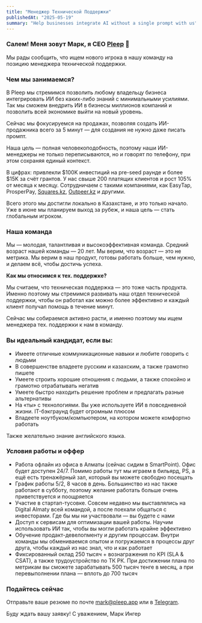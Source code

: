 ```yaml
---
title: "Менеджер Технической Поддержки"
publishedAt: "2025-05-19"
summary: "Help businesses integrate AI without a single prompt with us"
---
```


### Салем! Меня зовут Марк, я CEO [Pleep](https://pleep.app) 👋

Мы рады сообщить, что ищем нового игрока в нашу команду на позицию менеджера технической поддержки.

### Чем мы занимаемся?

В Pleep мы стремимся позволить любому владельцу бизнеса интегрировать ИИ без каких-либо знаний с минимальными усилиями. Так мы сможем внедрить ИИ в бизнесы миллионов компаний и позволить всей экономике выйти на новый уровень.

Сейчас мы фокусируемся на продажах, позволяя создать ИИ-продажника всего за 5 минут — для создания не нужно даже писать промпт.

Наша цель — полная человекоподобность, поэтому наши ИИ-менеджеры не только переписываются, но и говорят по телефону, при этом сохраняя единый контекст.

В цифрах: привлекли $100K инвестиций на pre-seed раунде и более $15K за счёт грантов. У нас свыше 200 платящих клиентов и рост 105% от месяца к месяцу. Сотрудничаем с такими компаниями, как EasyTap, ProsperPay, [Squares.kz](http://Squares.kz), [Outpeer.kz](http://Outpeer.kz) и другими.

Всего этого мы достигли локально в Казахстане, и это только начало. Уже в июне мы планируем выход за рубеж, и наша цель — стать глобальным игроком.

### **Наша команда**

Мы — молодая, талантливая и высокоэффективная команда. Средний возраст нашей команды — 20 лет. Мы верим, что возраст — это не метрика. Мы верим в наш продукт, готовы работать больше, чем нужно, и делаем всё, чтобы достичь успеха.

**Как мы относимся к тех. поддержке?**

Мы считаем, что техническая поддержка — это тоже часть продукта. Именно поэтому мы стремимся развивать наш отдел технической поддержки, чтобы он работал как можно более эффективно и каждый клиент получал помощь в течение минут.

Сейчас мы собираемся активно расти, и именно поэтому мы ищем менеджера тех. поддержки к нам в команду.

### **Вы идеальный кандидат, если вы:**

- Имеете отличные коммуникационные навыки и любите говорить с людьми
- В совершенстве владеете русским и казахским, а также грамотно пишете
- Умеете строить хорошие отношения с людьми, а также спокойно и грамотно отрабатывать негатив
- Умеете быстро находить решение проблем и предлагать разные альтернативы
- На «ты» с технологиями. Вы уже используете ИИ в повседневной жизни. IT-бэкграунд будет огромным плюсом
- Владеете ноутбуком/компьютером, на котором можете комфортно работать

Также желательно знание английского языка.

### Условия работы и оффер

- Работа офлайн из офиса в Алматы (сейчас сидим в SmartPoint). Офис будет доступен 24/7. Помимо работы тут мы играем в бильярд, PS, а ещё есть тренажёрный зал, который вы можете свободно посещать
- График работы 5/2, 8 часов в день. Большинство из нас также работают в субботу, поэтому желание работать больше очень приветствуется и поощряется
- Участие в стартап-тусовке. Совсем недавно мы выставлялись на Digital Almaty всей командой, а после поехали общаться с инвесторами. Где бы мы ни участвовали — вы будете с нами
- Доступ к сервисам для оптимизации вашей работы. Научим использовать ИИ так, чтобы вы могли работать крайне эффективно
- Обучение продакт-девелопменту и другим процессам. Внутри команды мы обмениваемся опытом и погружаемся в процессы друг друга, чтобы каждый из нас знал, что и как работает
- Фиксированный оклад 250 тысяч + вознагражения по KPI (SLA & CSAT), а также трудоустройство по ТК РК. При достижении плана по метрикам вы сможете зарабатывать 500 тысяч тенге в месяц, а при перевыполнении плана — вплоть до 700 тысяч

### Подайтесь сейчас

Отправьте ваше резюме по почте [mark@pleep.app](mailto:mark@pleep.app) или в [Telegram](https://markinger.tech).

Буду ждать вашу заявку!
С уважением, Марк Ингер